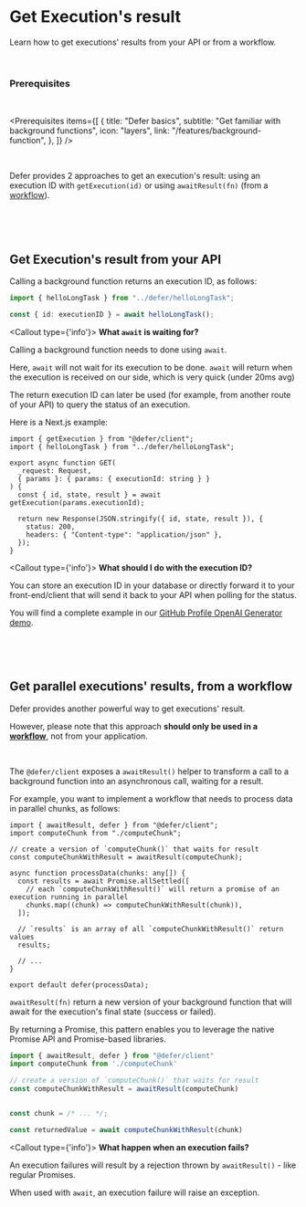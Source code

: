 
# Get Execution's result

Learn how to get executions' results from your API or from a workflow.

<br />

### Prerequisites

<br />

<Prerequisites
  items={[
    {
      title: "Defer basics",
      subtitle: "Get familiar with background functions",
      icon: "layers",
      link: "/features/background-function",
    },
  ]}
/>

<p>&nbsp;</p>

Defer provides 2 approaches to get an execution's result: using an execution ID with `getExecution(id)` or using `awaitResult(fn)` (from a [workflow](/features/workflows)).

<p>&nbsp;</p>
<p>&nbsp;</p>

## Get Execution's result from your API

Calling a background function returns an execution ID, as follows:

```ts {3}
import { helloLongTask } from "../defer/helloLongTask";

const { id: executionID } = await helloLongTask();
```

<Callout type={'info'}>
  **What `await` is waiting for?**

Calling a background function needs to done using `await`.

Here, `await` will not wait for its execution to be done.
`await` will return when the execution is received on our side, which is very quick (under 20ms avg)

</Callout>

The return execution ID can later be used (for example, from another route of your API) to query the status of an execution.

Here is a Next.js example:

```tsx {1, 8}
import { getExecution } from "@defer/client";
import { helloLongTask } from "../defer/helloLongTask";

export async function GET(
  _request: Request,
  { params }: { params: { executionId: string } }
) {
  const { id, state, result } = await getExecution(params.executionId);

  return new Response(JSON.stringify({ id, state, result }), {
    status: 200,
    headers: { "Content-type": "application/json" },
  });
}
```

<Callout type={'info'}>
  **What should I do with the execution ID?**

You can store an execution ID in your database or directly forward it to your front-end/client that will send it back to your API when polling for the status.

You will find a complete example in our [GitHub Profile OpenAI Generator demo](https://github.com/defer-run/defer-openai-github-profile/blob/main/src/app/api/githubProfile/%5BusernameOrExecId%5D/route.ts).

</Callout>

<p>&nbsp;</p>
<p>&nbsp;</p>

## Get parallel executions' results, from a workflow

Defer provides another powerful way to get executions' result.

However, please note that this approach **should only be used in a [workflow](/features/workflows)**, not from your application.

<br />

The `@defer/client` exposes a `awaitResult()` helper to transform a call to a background function into an asynchronous call, waiting for a result.

For example, you want to implement a workflow that needs to process data in parallel chunks, as follows:

```tsx {1, 4, 5, 9, 10, 14}
import { awaitResult, defer } from "@defer/client";
import computeChunk from "./computeChunk";

// create a version of `computeChunk()` that waits for result
const computeChunkWithResult = awaitResult(computeChunk);

async function processData(chunks: any[]) {
  const results = await Promise.allSettled([
    // each `computeChunkWithResult()` will return a promise of an execution running in parallel
    chunks.map((chunk) => computeChunkWithResult(chunk)),
  ]);

  // `results` is an array of all `computeChunkWithResult()` return values
  results;

  // ...
}

export default defer(processData);
```

`awaitResult(fn)` return a new version of your background function that will await for the execution's final state (success or failed).

By returning a Promise, this pattern enables you to leverage the native Promise API and Promise-based libraries.

```ts
import { awaitResult, defer } from "@defer/client"
import computeChunk from './computeChunk'

// create a version of `computeChunk()` that waits for result
const computeChunkWithResult = awaitResult(computeChunk)


const chunk = /* ... */;

const returnedValue = await computeChunkWithResult(chunk)
```

<Callout type={'info'}>
  **What happen when an execution fails?**

An execution failures will result by a rejection thrown by `awaitResult()` - like regular Promises.

When used with `await`, an execution failure will raise an exception.

</Callout>
